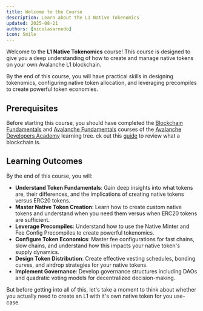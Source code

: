 ```yaml
---
title: Welcome to the Course
description: Learn about the L1 Native Tokenomics
updated: 2025-08-21
authors: [nicolasarnedo]
icon: Smile
---
```


Welcome to the **L1 Native Tokenomics** course! This course is designed to give you a deep understanding of how to create and manage native tokens on your own Avalanche L1 blockchain. 

By the end of this course, you will have practical skills in designing tokenomics, configuring native token allocation, and leveraging precompiles to create powerful token economies.

## Prerequisites

Before starting this course, you should have completed the [Blockchain Fundamentals](/academy/blockchain-fundamentals) and [Avalanche Fundamentals](/academy/avalanche-fundamentals) courses of the [Avalanche Developers Academy](https://build.avax.network/academy#:~:text=Choose%20Your%20Learning%20Path) learning tree. 
ck out this [guide](/guides/what-is-a-blockchain) to review what a blockchain is.

## Learning Outcomes

By the end of this course, you will:

- **Understand Token Fundamentals**: Gain deep insights into what tokens are, their differences, and the implications of creating native tokens versus ERC20 tokens.
- **Master Native Token Creation**: Learn how to create custom native tokens and understand when you need them versus when ERC20 tokens are sufficient.
- **Leverage Precompiles**: Understand how to use the Native Minter and Fee Config Precompiles to create powerful tokenomics.
- **Configure Token Economics**: Master fee configurations for fast chains, slow chains, and understand how this impacts your native token's supply dynamics.
- **Design Token Distribution**: Create effective vesting schedules, bonding curves, and airdrop strategies for your native tokens.
- **Implement Governance**: Develop governance structures including DAOs and quadratic voting models for decentralized decision-making.

But before getting into all of this, let's take a moment to think about whether you actually need to create an L1 with it's own native token for you use-case.
